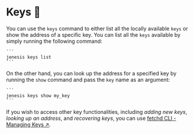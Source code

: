 # Keys 🔑

You can use the `keys` command to either list all the locally available `keys` or show the address of a specific key.
You can list all the `keys` available by simply running the following command:

    ```
    jenesis keys list
    ```

On the other hand, you can look up the address for a specified key by running the `show` command and pass the `key` name as an argument:

    ```
    jenesis keys show my_key
    ```

If you wish to access other key functionalities, including _adding new keys_, _looking up an address_, and _recovering keys_, you can use [fetchd CLI - Managing Keys ↗️](/guides/fetch-network/ledger/cli/keys).
